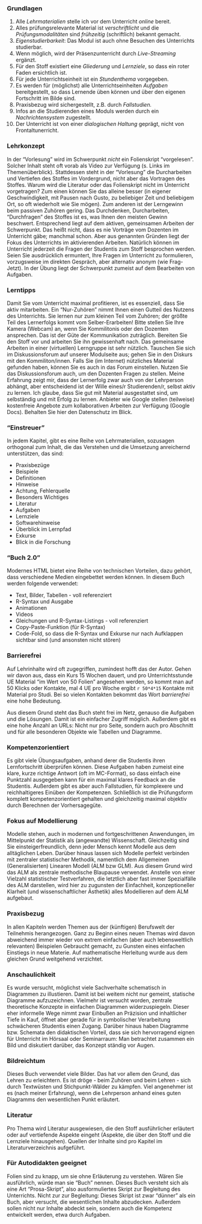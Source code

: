 



### Grundlagen

1. Alle *Lehrmaterialien* stelle ich vor dem Unterricht *online* bereit.
2. Alles prüfungsrelevante Material ist *verschriftlicht* und die *Prüfungsmodalitäten* sind *frühzeitig* (schriftlich) bekannt gemacht.
4. *Eigenstudierbarkeit*: Das Modul ist auch ohne Besuchen des Unterrichts studierbar.
5. Wenn möglich, wird der Präsenzunterricht durch *Live-Streaming* ergänzt.
6. Für den Stoff existiert eine *Gliederung* und *Lernziele*, so dass ein roter Faden ersichtlich ist.
7. Für jede Unterrichtseinheit ist ein *Stundenthema* vorgegeben.
8. Es werden für (möglichst) alle Unterrichtseinheiten *Aufgaben* bereitgestellt, so dass Lernende üben können und über den eigenen Fortschritt im Bilde sind.
9. Praxisbezug wird sichergestellt, z.B. durch *Fallstudien.*
10. Infos an die Studierenden eines Moduls werden durch ein *Nachrichtensystem* zugestellt.
11. Der Unterricht ist von einer *dialogischen Haltung* geprägt, nicht von Frontaltunerricht.



    

### Lehrkonzept

In der "Vorlesung" wird im Schwerpunkt *nicht* ein Folienskript "vorgelesen". Solcher Inhalt steht oft vorab als Video zur Verfügung (s. Links im Themenüberblick).
 Stattdessen steht in der "Vorlesung" die Durcharbeiten und Vertiefen des Stoffes im Vordergrund, nicht aber das Vortragen des Stoffes.
Warum wird die Literatur oder das Folienskript nicht im Unterricht vorgetragen? Zum einen können Sie das alleine besser (in eigener Geschwindigkeit, mit Pausen nach Gusto, zu beliebiger Zeit und beliebigem Ort, so oft wiederholt wie Sie mögen). Zum anderen ist der Lerngewinn beim passiven Zuhören gering. Das Durchdenken, Durcharbeiten, "Durchfragen" des Stoffes ist es, was Ihnen den meisten Gewinn beschwert. Entsprechend liegt auf dem aktiven, gemeinsamen Arbeiten der Schwerpunkt.
Das heißt nicht, dass es nie Vorträge vom Dozenten im Unterricht gäbe; manchmal schon. Aber aus genannten Gründen liegt der Fokus des Unterrichts im aktivierenden Arbeiten.
Natürlich können im Unterricht jederzeit die Fragen der Studentis zum Stoff besprochen werden. Seien Sie ausdrücklich ermuntert, Ihre Fragen im Unterricht zu formulieren, vorzugsweise im direkten Gespräch, aber alternativ anonym (wie Frag-Jetzt).
In der Übung liegt der Schwerpunkt zumeist auf dem Bearbeiten von Aufgaben.



### Lerntipps

Damit Sie vom Unterricht maximal profitieren, ist es essenziell, dass Sie aktiv mitarbeiten. Ein "Nur-Zuhören" nimmt Ihnen einen Gutteil des Nutzens des Unterrichts. Sie lernen nur zum kleinen Teil vom Zuhören; der größte Teil des Lernerfolgs kommt vom Selber-Erarbeiten!
Bitte stellen Sie Ihre Kamera (Webcam) an, wenn Sie Kommilitonis oder den Dozenten ansprechen. Das ist der Güte der Kommunikation zuträglich.
Bereiten Sie den Stoff vor und arbeiten Sie ihn gewissenhaft nach.
Das gemeinsame Arbeiten in einer (virtuellen) Lerngruppe ist sehr nützlich.
Tauschen Sie sich im Diskussionsforum auf unserer Modulseite aus; gehen Sie in den Diskurs mit den Kommiliton/innen. Falls Sie (im Internet) nützliches Material gefunden haben, können Sie es auch in das Forum einstellen. 
Nutzen Sie das Diskussionsforum auch, um den Dozenten Fragen zu stellen. 
Meine Erfahrung zeigt mir, dass der Lernerfolg zwar auch von der Lehrperson abhängt, aber entscheidend ist der Wille eines/r Studierenden/r, selbst aktiv zu lernen. Ich glaube, dass Sie gut mit Material ausgestattet sind, um selbständig und mit Erfolg zu lernen.
Anbieter wie Google stellen (teilweise) kostenfreie Angebote zum kollaborativen Arbeiten zur Verfügung (Google Docs). Behalten Sie hier den Datenschutz im Blick.





### "Einstreuer"

In jedem Kapitel, gibt es eine Reihe von Lehrmaterialien,
sozusagen orthogonal zum Inhalt, die das Verstehen und die Umsetzung anreichernd unterstützen,
das sind:

- Praxisbezüge
- Beispiele
- Definitionen
- Hinweise
- Achtung, Fehlerquelle
- Besonders Wichtiges
- Literatur
- Aufgaben
- Lernziele
- Softwarehinweise
- Überblick im Lernpfad
- Exkurse
- Blick in die Forschung




### "Buch 2.0"

Modernes HTML bietet eine Reihe von technischen Vorteilen,
dazu gehört, dass verschiedene Medien eingebettet werden können.
In diesem Buch werden folgende verwendet:

- Text, Bilder, Tabellen - voll referenziert
- R-Syntax und Ausgabe
- Animationen
- Videos
- Gleichungen und R-Syntax-Listings - voll referenziert
- Copy-Paste-Funktion (für R-Syntax)
- Code-Fold, so dass die R-Syntax und Exkurse nur nach Aufklappen sichtbar sind (und ansonsten nicht stören)


### Barrierefrei

Auf Lehrinhalte wird oft zugegriffen, zumindest hofft das der Autor.
Gehen wir davon aus, dass ein Kurs 15 Wochen dauert, und pro Unterrichtsstunde UE Material "im Wert von 50 Folien" angesehen werden, so kommt man auf 50 Klicks oder Kontakte,
mal 4 UE pro Woche ergibt `r 50*4*15` Kontakte mit Material pro Studi.
Bei so vielen Kontakten bekommt das Wort *barrierefrei* eine hohe Bedeutung.

Aus diesem Grund steht das Buch steht frei im Netz, genauso die Aufgaben und die Lösungen.
Damit ist ein einfacher Zugriff möglich.
Außerdem gibt es eine hohe Anzahl an URLs: Nicht nur pro Seite,
sondern auch pro Abschnitt und für alle besonderen Objekte wie Tabellen und Diagramme.


### Kompetenzorientiert

Es gibt viele Übungsaufgaben, anhand derer die Studentis ihren Lernfortschritt überprüfen können. Diese Aufgaben haben zumeist eine klare, kurze richtige Antwort (oft im MC-Format),
so dass einfach eine Punktzahl ausgegeben kann für ein maximal klares Feedback an die Studentis.
Außerdem gibt es aber auch Fallstudien, für komplexere und reichhaltigeres Einüben der Kompetenzen.
Schließlich ist die Prüfungsform komplett kompetenzorientiert gehalten und gleichzeitig maximal objektiv durch Berechnen der Vorhersagegüte.



### Fokus auf Modellierung

Modelle stehen, auch in modernen und fortgeschrittenen Anwendungen, im Mittelpunkt der Statistik als (angewandte) Wissenschaft. 
Gleichzeitig sind Sie einsteigerfreundlich, denn jeder Mensch kennt Modelle aus dem alltäglichen Leben. 
Darüber hinaus lassen sich Modelle perfekt verbinden mit zentraler statistischer Methodik,
namentlich dem Allgemeinen (Generalisierten) Linearen Modell (ALM bzw GLM).
Aus diesem Grund wird das ALM als zentrale methodische Blaupause verwendet.
Anstelle von einer Vielzahl statistischer Testverfahren, die letztlich aber fast immer Spezialfälle des ALM darstellen, wird hier zu zugunsten der Einfachheit,
konzeptioneller Klarheit (und wissenschaftlicher Ästhetik) alles Modellieren auf dem ALM aufgebaut.

### Praxisbezug

In allen Kapiteln werden Themen aus der (künftigen) Berufswelt der Teilnehmis herangezogen.
Ganz zu Beginn eines neuen Themas wird davon abweichend immer wieder von extrem einfachen (aber auch lebensweltlich relevanten) Beispielen Gebraucht gemacht,
zu Gunsten eines einfachen Einstiegs in neue Materie.
Auf mathematische Herleitung wurde aus dem gleichen Grund weitgehend verzichtet.


### Anschaulichkeit

Es wurde versucht, möglichst viele Sachverhalte schematisch in Diagrammen zu illustieren.
Damit ist bei weitem nicht nur gemeint, statische Diagramme aufzuzeichnen.
Vielmehr ist versucht worden, zentrale theoretische Konzepte in einfachen Diagrammen widerzuspiegeln.
Dieser eher informelle Wege nimmt zwar Einbußen an Präzision und inhaltlicher Tiefe in Kauf, 
öffnet aber gerade für in symbolischer Verarbeitung schwächeren Studentis einen Zugang.
Darüber hinaus haben Diagramme bzw. Schemata den didaktischen Vorteil,
dass sie sich hervorragend eignen für Unterricht im Hörsaal oder Seminarraum:
Man betrachtet zusammen ein Bild und diskutiert darüber,
das Konzept ständig vor Augen.



### Bildreichtum

Dieses Buch verwendet viele Bilder. Das hat vor allem den Grund, das Lehren zu erleichtern.
Es ist dröge - beim Zuhören und beim Lehren - sich durch Textwüsten und Stichpunkt-Wälder zu kämpfen.
Viel angenehmer ist es (nach meiner Erfahrung), 
wenn die Lehrperson anhand eines guten Diagramms den wesentlichen Punkt erläutert.


### Literatur

Pro Thema wird Literatur ausgewiesen, die den Stoff ausführlicher erläutert oder auf vertiefende Aspekte eingeht (Aspekte, die über den Stoff und die Lernziele hinausgehen).
Quellen der Inhalte sind pro Kapitel im Literaturverzeichnis aufgeführt.






### Für Autodidakten geeignet

Folien sind zu knapp, um sie ohne Erläuterung zu verstehen. Wären Sie ausführlich, würde man sie "Buch" nennen. 
Dieses Buch versteht sich als eine Art "Prosa-Skript", also ausformuliertes Skript zur Begleitung des Unterrichts. 
Nicht zur zur Begleitung: Dieses Skript ist zwar "dünner" als ein Buch, aber versucht, die wesentlichen Inhalte abzudecken.
Außerdem sollen nicht nur Inhalte abdeckt sein, sondern auch die Kompetenz entwickelt werden, etwa durch Aufgaben.







